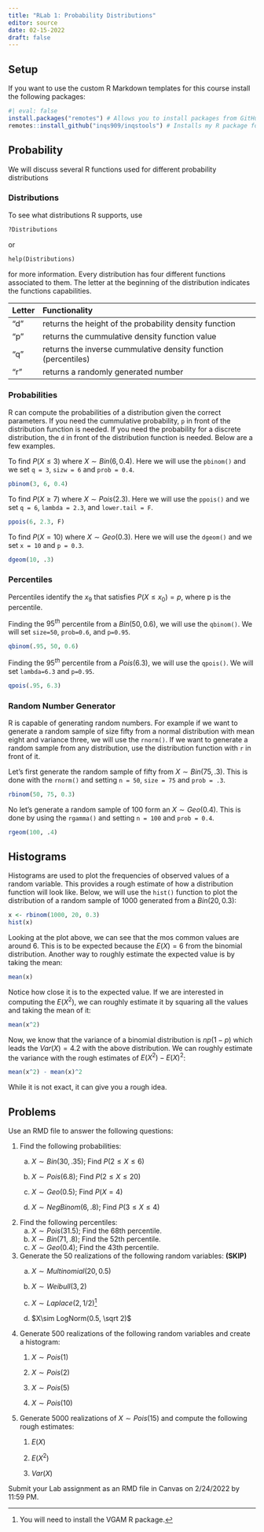 ```yaml
---
title: "RLab 1: Probability Distributions"
editor: source
date: 02-15-2022
draft: false
---
```


## Setup

If you want to use the custom R Markdown templates for this course install the following packages:

```r
#| eval: false
install.packages("remotes") # Allows you to install packages from GitHub
remotes::install_github("inqs909/inqstools") # Installs my R package for the course
```

## Probability

We will discuss several R functions used for different probability distributions

### Distributions

To see what distributions R supports, use

``` default
?Distributions
```

or

``` default
help(Distributions)
```

for more information. Every distribution has four different functions associated to them. The letter at the beginning of the distribution indicates the functions capabilities.

| Letter | Functionality                                                  |
|:-------|:---------------------------------------------------------------|
| "d"    | returns the height of the probability density function         |
| "p"    | returns the cummulative density function value                 |
| "q"    | returns the inverse cummulative density function (percentiles) |
| "r"    | returns a randomly generated number                            |

### Probabilities

R can compute the probabilities of a distribution given the correct parameters. If you need the cummulative probability, `p` in front of the distribution function is needed. If you need the probability for a discrete distribution, the `d` in front of the distribution function is needed. Below are a few examples.

To find $P(X \leq 3 )$ where $X \sim Bin(6,0.4)$. Here we will use the `pbinom()` and we set `q = 3`, `sizw = 6` and `prob = 0.4`.

```r
pbinom(3, 6, 0.4)
```

To find $P(X \geq 7 )$ where $X \sim Pois(2.3)$. Here we will use the `ppois()` and we set `q = 6`, `lambda = 2.3`, and `lower.tail = F`.

```r
ppois(6, 2.3, F)
```

To find $P(X = 10 )$ where $X \sim Geo(0.3)$. Here we will use the `dgeom()` and we set `x = 10` and `p = 0.3`.

```r
dgeom(10, .3)
```

### Percentiles

Percentiles identify the $x_9$ that satisfies $P(X \le x_0)=p$, where p is the percentile.

Finding the $95^{th}$ percentile from a $Bin(50, 0.6)$, we will use the `qbinom()`. We will set `size=50`, `prob=0.6`, and `p=0.95`.

```r
qbinom(.95, 50, 0.6)
```

Finding the $95^{th}$ percentile from a $Pois(6.3)$, we will use the `qpois()`. We will set `lambda=6.3` and `p=0.95`.

```r
qpois(.95, 6.3)
```

### Random Number Generator

R is capable of generating random numbers. For example if we want to generate a random sample of size fifty from a normal distribution with mean eight and variance three, we will use the `rnorm()`. If we want to generate a random sample from any distribution, use the distribution function with `r` in front of it.

Let's first generate the random sample of fifty from $X \sim Bin(75, .3)$. This is done with the `rnorm()` and setting `n = 50`, `size = 75` and `prob = .3`.

```r
rbinom(50, 75, 0.3)
```

No let's generate a random sample of 100 form an $X \sim Geo (0.4)$. This is done by using the `rgamma()` and setting `n = 100` and `prob = 0.4`.

```r
rgeom(100, .4)
```

## Histograms

Histograms are used to plot the frequencies of observed values of a random variable. This provides a rough estimate of how a distribution function will look like. Below, we will use the `hist()` function to plot the distribution of a random sample of 1000 generated from a $Bin(20, 0.3)$:

```r
x <- rbinom(1000, 20, 0.3)
hist(x)
```

Looking at the plot above, we can see that the mos common values are around 6. This is to be expected because the $E(X)=6$ from the binomial distribution. Another way to roughly estimate the expected value is by taking the mean:

```r
mean(x)
```

Notice how close it is to the expected value. If we are interested in computing the $E(X^2)$, we can roughly estimate it by squaring all the values and taking the mean of it:

```r
mean(x^2)
```

Now, we know that the variance of a binomial distribution is $np(1-p)$ which leads the $Var(X)=4.2$ with the above distribution. We can roughly estimate the variance with the rough estimates of $E(X^2)-E(X)^2$:

```r
mean(x^2) - mean(x)^2
```

While it is not exact, it can give you a rough idea.

## Problems

Use an RMD file to answer the following questions:

1.  Find the following probabilities:
    a.  $X\sim Bin(30, .35)$; Find $P(2 \le X \le 6)$

    b.  $X\sim Pois(6.8)$; Find $P(2 \le X \le 20)$

    c.  $X\sim Geo(0.5)$; Find $P(X=4)$

    d.  $X\sim NegBinom(6, .8)$; Find $P(3 \le X \le 4)$
2.  Find the following percentiles:
    a.  $X\sim Pois(31.5)$; Find the $68$th percentile.
    b.  $X\sim Bin(71, .8)$; Find the $52$th percentile.
    c.  $X\sim Geo(0.4)$; Find the $43$th percentile.
3.  Generate the 50 realizations of the following random variables: **(SKIP)**
    a.  $X\sim Multinomial(20, 0.5)$

    b.  $X\sim Weibull(3,2)$

    c.  $X\sim Laplace(2,1/2)$[^1]

    d.  $X\sim LogNorm(0.5, \sqrt 2)$
4.  Generate 500 realizations of the following random variables and create a histogram:
    1.  $X\sim Pois(1)$

    2.  $X \sim Pois(2)$

    3.  $X \sim Pois(5)$

    4.  $X\sim Pois(10)$
5.  Generate 5000 realizations of $X\sim Pois(15)$ and compute the following rough estimates:
    1.  $E(X)$

    2.  $E(X^2)$

    3.  $Var(X)$

[^1]: You will need to install the VGAM R package.

Submit your Lab assignment as an RMD file in Canvas on 2/24/2022 by 11:59 PM.